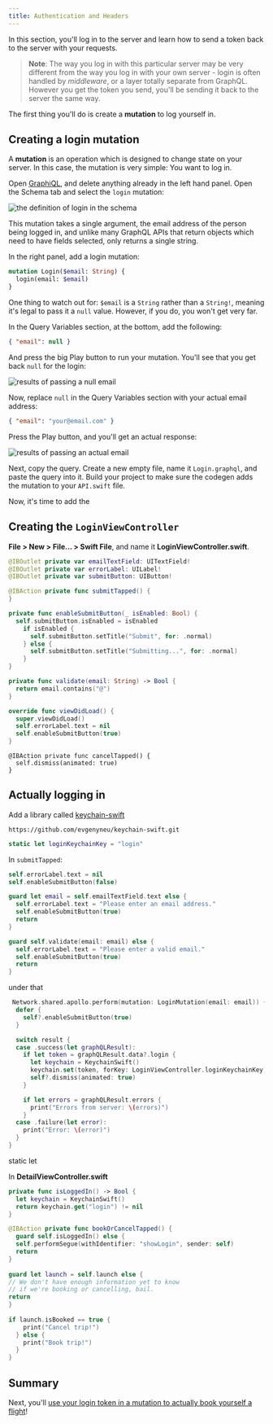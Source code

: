 ```yaml
---
title: Authentication and Headers
---
```



In this section, you'll log in to the server and learn how to send a token back to the server with your requests. 

> **Note**: The way you log in with this particular server may be very different from the way you log in with your own server - login is often handled by _middleware_, or a layer totally separate from GraphQL. However you get the token you send, you'll be sending it back to the server the same way. 

The first thing you'll do is create a **mutation** to log yourself in.

## Creating a login mutation

A **mutation** is an operation which is designed to change state on your server. In this case, the mutation is very simple: You want to log in. 

Open [GraphiQL](https://n1kqy.sse.codesandbox.io/), and delete anything already in the left hand panel. Open the Schema tab and select the `login` mutation: 

![the definition of login in the schema](images/schema_login_definition.png)

This mutation takes a single argument, the email address of the person being logged in, and unlike many GraphQL APIs that return objects which need to have fields selected, only returns a single string. 

In the right panel, add a login mutation:

```graphql
mutation Login($email: String) {
  login(email: $email)
}
```

One thing to watch out for: `$email` is a `String` rather than a `String!`, meaning it's legal to pass it a `null` value. However, if you do, you won't get very far. 

In the Query Variables section, at the bottom, add the following:

```json
{ "email": null }
```

And press the big Play button to run your mutation. You'll see that you get back `null` for the login: 

![results of passing a null email](images/login_mutation_null.png)

Now, replace `null` in the Query Variables section with your actual email address:

```json
{ "email": "your@email.com" }
```

Press the Play button, and you'll get an actual response:

![results of passing an actual email](images/login_mutation_email.png)

Next, copy the query. Create a new empty file, name it `Login.graphql`, and paste the query into it. Build your project to make sure the codegen adds the mutation to your `API.swift` file.

Now, it's time to add the

## Creating the `LoginViewController`

**File > New > File... > Swift File**, and name it **LoginViewController.swift**.


```swift
@IBOutlet private var emailTextField: UITextField!
@IBOutlet private var errorLabel: UILabel!
@IBOutlet private var submitButton: UIButton!
```


```swift
@IBAction private func submitTapped() {
}
```


```swift
private func enableSubmitButton(_ isEnabled: Bool) {
  self.submitButton.isEnabled = isEnabled
    if isEnabled {
      self.submitButton.setTitle("Submit", for: .normal)
    } else {
      self.submitButton.setTitle("Submitting...", for: .normal)
    }
}
```

```swift
private func validate(email: String) -> Bool {
  return email.contains("@")
}
```


```swift
override func viewDidLoad() {
  super.viewDidLoad()
  self.errorLabel.text = nil
  self.enableSubmitButton(true)
}
```

```    
@IBAction private func cancelTapped() {
  self.dismiss(animated: true)
}
```

<LoginUISetupPanel />


## Actually logging in 

Add a library called [keychain-swift](https://github.com/evgenyneu/keychain-swift)

```
https://github.com/evgenyneu/keychain-swift.git
```


```swift
static let loginKeychainKey = "login"
```


In `submitTapped`:

```swift
self.errorLabel.text = nil
self.enableSubmitButton(false)

guard let email = self.emailTextField.text else {
  self.errorLabel.text = "Please enter an email address."
  self.enableSubmitButton(true)
  return
}

guard self.validate(email: email) else {
  self.errorLabel.text = "Please enter a valid email."
  self.enableSubmitButton(true)
  return
}
```




under that

```swift
 Network.shared.apollo.perform(mutation: LoginMutation(email: email)) { [weak self] result in
  defer {
    self?.enableSubmitButton(true)
  }

  switch result {
  case .success(let graphQLResult):
    if let token = graphQLResult.data?.login {
      let keychain = KeychainSwift()
      keychain.set(token, forKey: LoginViewController.loginKeychainKey)
      self?.dismiss(animated: true)
    }

    if let errors = graphQLResult.errors {
      print("Errors from server: \(errors)")
    }
  case .failure(let error):
    print("Error: \(error)")
  }
}
```

static let 

In **DetailViewController.swift**


```swift
private func isLoggedIn() -> Bool {
  let keychain = KeychainSwift()
  return keychain.get("login") != nil
}
```


```swift
@IBAction private func bookOrCancelTapped() {
  guard self.isLoggedIn() else {
  self.performSegue(withIdentifier: "showLogin", sender: self)
  return
}
    
guard let launch = self.launch else {
// We don't have enough information yet to know
// if we're booking or cancelling, bail.
return
}
    
if launch.isBooked == true {
    print("Cancel trip!")
  } else {
    print("Book trip!")
  }
}
```

## Summary

Next, you'll [use your login token in a mutation to actually book yourself a flight](./tutorial-mutations)!